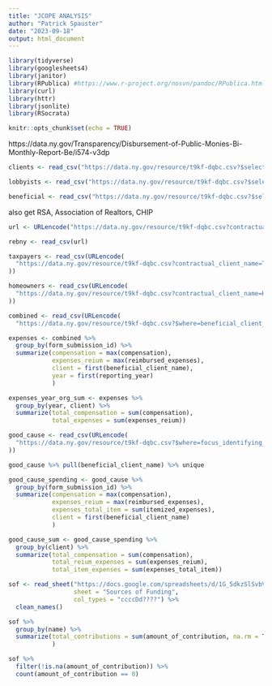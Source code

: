 ```yaml
---
title: "JCOPE ANALYSIS"
author: "Patrick Spauster"
date: "2023-09-18"
output: html_document
---
```


```r
library(tidyverse)
library(googlesheets4)
library(janitor)
library(RPublica) #https://www.r-project.org/nosvn/pandoc/RPublica.html
library(curl)
library(httr)
library(jsonlite)
library(RSocrata)

knitr::opts_chunk$set(echo = TRUE)
```

https://data.ny.gov/Transparency/Disbursement-of-Public-Monies-Bi-Monthly-Report-Be/i574-v3dp
```r

clients <- read_csv("https://data.ny.gov/resource/t9kf-dqbc.csv?$select=contractual_client_name,COUNT(contractual_client_name)&$group=contractual_client_name&$LIMIT=100000")

lobbyists <- read_csv("https://data.ny.gov/resource/t9kf-dqbc.csv?$select=principal_lobbyist_name,COUNT(principal_lobbyist_name)&$group=principal_lobbyist_name&$LIMIT=100000")

beneficial <- read_csv("https://data.ny.gov/resource/t9kf-dqbc.csv?$select=beneficial_client_name,COUNT(beneficial_client_name)&$group=beneficial_client_name&$LIMIT=100000")

```

also get RSA, Association of Realtors, CHIP


```r

url <- URLencode("https://data.ny.gov/resource/t9kf-dqbc.csv?contractual_client_name=REAL ESTATE BOARD OF NEW YORK, INC.&$limit=20000")

rebny <- read_csv(url)

taxpayers <- read_csv(URLencode(
  "https://data.ny.gov/resource/t9kf-dqbc.csv?contractual_client_name=TAXPAYERS FOR AN AFFORDABLE NY, INC.&$limit=20000"
))

homeowners <- read_csv(URLencode(
  "https://data.ny.gov/resource/t9kf-dqbc.csv?contractual_client_name=Homeowners for an Affordable New York LLC&$limit=20000"
))

combined <- read_csv(URLencode(
  "https://data.ny.gov/resource/t9kf-dqbc.csv?$where=beneficial_client_name = 'TAXPAYERS FOR AN AFFORDABLE NY, INC.;' OR beneficial_client_name = 'Homeowners for an Affordable New York LLC;' OR beneficial_client_name='REAL ESTATE BOARD OF NEW YORK, INC.;' OR principal_lobbyist_name = 'TAXPAYERS FOR AN AFFORDABLE NY, INC.' OR principal_lobbyist_name = 'Homeowners for an Affordable New York LLC' OR principal_lobbyist_name='REAL ESTATE BOARD OF NEW YORK, INC.' &$LIMIT= 100000"))


```

```r


expenses <- combined %>% 
  group_by(form_submission_id) %>% 
  summarize(compensation = max(compensation),
            expenses_reium = max(reimbursed_expenses),
            client = first(beneficial_client_name),
            year = first(reporting_year)
            )

expenses_year_org_sum <- expenses %>% 
  group_by(year, client) %>% 
  summarize(total_compensation = sum(compensation),
            total_expenses = sum(expenses_reium))

```


```r

good_cause <- read_csv(URLencode(
  "https://data.ny.gov/resource/t9kf-dqbc.csv?$where=focus_identifying_number = 'S305'&$limit=200000"
))

good_cause %>% pull(beneficial_client_name) %>% unique

good_cause_spending <- good_cause %>% 
  group_by(form_submission_id) %>% 
  summarize(compensation = max(compensation),
            expenses_reium = max(reimbursed_expenses),
            expenses_total_item = sum(itemized_expenses),
            client = first(beneficial_client_name)
            )

good_cause_sum <- good_cause_spending %>% 
  group_by(client) %>% 
  summarize(total_compensation = sum(compensation),
            total_reium_expenses = sum(expenses_reium),
            total_item_expenses = sum(expenses_total_item))


```



















```r

sof <- read_sheet("https://docs.google.com/spreadsheets/d/1G_5dkzSlSvbVwM7Q-NItgntBawFXDoZaFoq4XPoTSLE/edit#gid=78477068", 
                  sheet = "Sources of Funding",
                  col_types = "ccccDd????") %>% 
  clean_names()

```

```r
sof %>% 
  group_by(name) %>% 
  summarize(total_contributions = sum(amount_of_contribution, na.rm = T),
            )

sof %>% 
  filter(!is.na(amount_of_contribution)) %>% 
  count(amount_of_contribution == 0)
```






